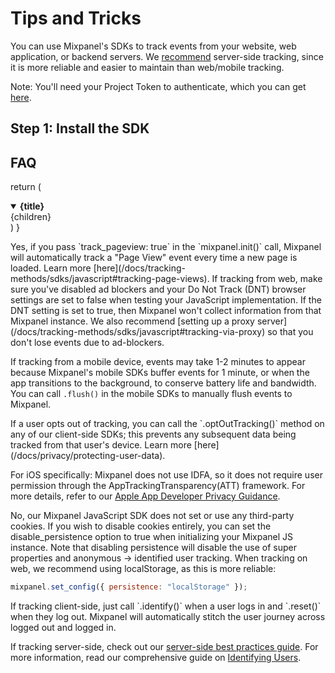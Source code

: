 # Tips and Tricks

You can use Mixpanel's SDKs to track events from your website, web application, or backend servers. We [recommend](/docs/tracking-methods/choosing-the-right-method) server-side tracking, since it is more reliable and easier to maintain than web/mobile tracking.

Note: You'll need your Project Token to authenticate, which you can get [here](https://mixpanel.com/settings/project).


## Step 1: Install the SDK

## FAQ

  return (
    <details
      open={false}
      className="last-of-type:mb-0 rounded-xl bg-[#f5f2f2] p-0 mt-6"
    >
      <summary>
        <strong className="text-lg font-medium text-[#1b0b3b]">{title}</strong>
      </summary>
      <div className="nx-p-2">{children}</div>
    </details>
  )
}

<FAQBox title="Does Mixpanel automatically track page views?">
  Yes, if you pass `track_pageview: true` in the `mixpanel.init()` call,
   Mixpanel will automatically track a "Page View" event every time a new 
   page is loaded. 
   Learn more [here](/docs/tracking-methods/sdks/javascript#tracking-page-views).
</FAQBox>

<FAQBox title="Why aren't my events showing up?">
  If tracking from web, make sure you've disabled ad blockers and your Do Not Track (DNT) 
  browser settings are set to false when testing your JavaScript implementation. If 
  the DNT setting is set to true, then Mixpanel won't collect information from that Mixpanel 
  instance. We also recommend [setting up a proxy server](/docs/tracking-methods/sdks/javascript#tracking-via-proxy) 
  so that you don't lose events due to ad-blockers.

  If tracking from a mobile device, events may take 1-2 minutes to appear because Mixpanel's 
  mobile SDKs buffer events for 1 minute, or when the app transitions to the background, to 
  conserve battery life and bandwidth. You can call `.flush()` in the mobile SDKs to manually flush events to Mixpanel.
</FAQBox>

<FAQBox title="How can I track in a privacy compliant way?">
  If a user opts out of tracking, you can call the `.optOutTracking()` method on any of our 
  client-side SDKs; this prevents any subsequent data being tracked from that user's device. 
  Learn more [here](/docs/privacy/protecting-user-data).

  For iOS specifically: Mixpanel does not use IDFA, so it does not require user permission 
  through the AppTrackingTransparency(ATT) framework. For more details, refer to our 
  [Apple App Developer Privacy Guidance](https://mixpanel.com/legal/app-store-privacy-details).
</FAQBox>

<FAQBox title="Does Mixpanel use third-party cookies?">
  No, our Mixpanel JavaScript SDK does not set or use any third-party cookies. If you wish 
  to disable cookies entirely, you can set the disable_persistence option to true when initializing 
  your Mixpanel JS instance. Note that disabling persistence will disable the use of super properties 
  and anonymous -> identified user tracking.
</FAQBox>

<FAQBox title="What are the recommended configuration options?">
  When tracking on web, we recommend using localStorage, as this is more reliable:

```javascript
mixpanel.set_config({ persistence: "localStorage" });
```
</FAQBox>

<FAQBox title="How do I connect events from logged out vs logged in users?">
If tracking client-side, just call `.identify(<user_id>)` when a user logs in and `.reset()`
 when they log out. Mixpanel will automatically stitch the user journey across
  logged out and logged in.

  If tracking server-side, check out our [server-side best practices guide](/docs/best-practices/server-side-best-practices). 
  For more information, read our comprehensive guide on [Identifying Users](/docs/tracking-methods/id-management/identifying-users).
</FAQBox>

